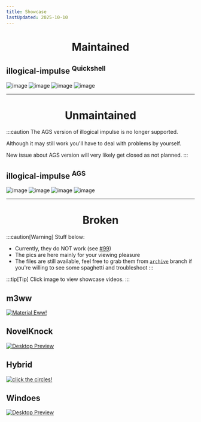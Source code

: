 ```yaml
---
title: Showcase
lastUpdated: 2025-10-10
---
```


<div align="center">
    <h1>Maintained</h1>
</div>


## illogical-impulse <sup>Quickshell</sup>
![image](/screenshots/iiqs.2.jpg)
![image](/screenshots/iiqs.3.jpg)
![image](/screenshots/iiqs.4.jpg)
![image](/screenshots/iiqs.5.jpg)

---

<div align="center">
    <h1>Unmaintained</h1>
</div>

:::caution
The AGS version of illogical impulse is no longer supported.

Although it may still work you'll have to deal with problems by yourself.

New issue about AGS version will very likely get closed as not planned.
:::

## illogical-impulse <sup>AGS</sup>
![image](/screenshots/i-i.2.png)
![image](/screenshots/i-i.3.png)
![image](/screenshots/i-i.4.png)
![image](/screenshots/i-i.5.png)

---

<div align="center">
    <h1>Broken</h1>
</div>

:::caution[Warning]
Stuff below:
- Currently, they do NOT work (see [#99](https://github.com/end-4/dots-hyprland/issues/99))
- The pics are here mainly for your viewing pleasure
- The files are still available, feel free to grab them from [`archive`](https://github.com/end-4/dots-hyprland/tree/archive) branch if you're willing to see some spaghetti and troubleshoot
:::

:::tip[Tip]
Click image to view showcase videos.
:::

## m3ww
<a href="https://streamable.com/85ch8x">
 <img src="/screenshots/m3ww.1.png" alt="Material Eww!"/>
</a>

## NovelKnock
<a href="https://streamable.com/7vo61k">
 <img src="/screenshots/n-k.1.png" alt="Desktop Preview"/>
</a>

## Hybrid
<a href="https://streamable.com/4oogot">
 <img src="/screenshots/hybrid.1.png" alt="click the circles!"/>
</a>

## Windoes
<a href="https://streamable.com/5qx614">
 <img src="/screenshots/windoes.1.png" alt="Desktop Preview"/>
</a>
